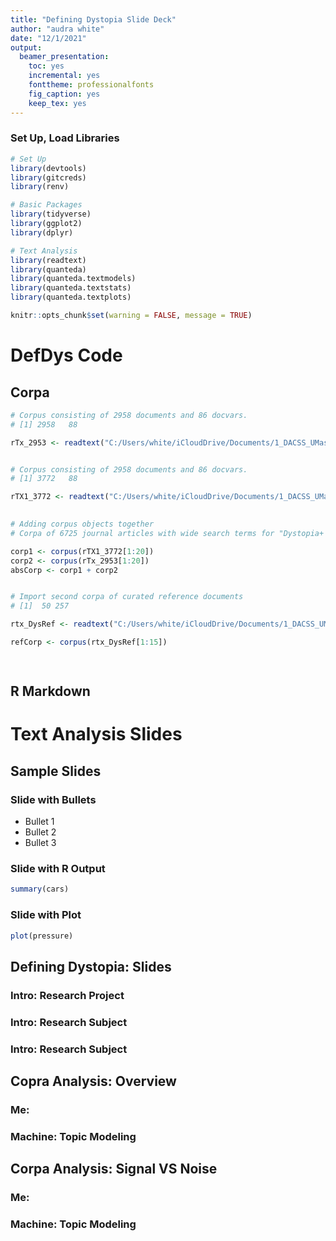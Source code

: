 ```yaml
---
title: "Defining Dystopia Slide Deck"
author: "audra white"
date: "12/1/2021"
output: 
  beamer_presentation: 
    toc: yes
    incremental: yes
    fonttheme: professionalfonts
    fig_caption: yes
    keep_tex: yes
---
```

### Set Up, Load Libraries
```r

# Set Up
library(devtools)
library(gitcreds)
library(renv)

# Basic Packages
library(tidyverse)
library(ggplot2)
library(dplyr)

# Text Analysis
library(readtext) 
library(quanteda)
library(quanteda.textmodels)
library(quanteda.textstats)
library(quanteda.textplots)

knitr::opts_chunk$set(warning = FALSE, message = TRUE)

```

# DefDys Code
## Corpa
```r
# Corpus consisting of 2958 documents and 86 docvars.
# [1] 2958   88

rTx_2953 <- readtext("C:/Users/white/iCloudDrive/Documents/1_DACSS_UMassAmherst/DACSS_FL21/DACSS_602_DefiningDystopia/602_DefDys_RProj/CLEANED-DefDys_Ebsco_Nov11_2953.csv")


# Corpus consisting of 2958 documents and 86 docvars.
# [1] 3772   88

rTX1_3772 <- readtext("C:/Users/white/iCloudDrive/Documents/1_DACSS_UMassAmherst/DACSS_FL21/DACSS_602_DefiningDystopia/602_DefDys_RProj/DefDys_Ebsco_Nov11_3772.csv")
  

# Adding corpus objects together
# Corpa of 6725 journal articles with wide search terms for "Dystopia+ and Utopia+"

corp1 <- corpus(rTX1_3772[1:20])
corp2 <- corpus(rTx_2953[1:20])
absCorp <- corp1 + corp2


# Import second corpa of curated reference documents 
# [1]  50 257

rtx_DysRef <- readtext("C:/Users/white/iCloudDrive/Documents/1_DACSS_UMassAmherst/DACSS_FL21/DACSS_602_DefiningDystopia/602_Dystopia_Data/DefDys_Zotero/DefDys_Ref_Dec2csv.csv")

refCorp <- corpus(rtx_DysRef[1:15])

 
```

## R Markdown



# Text Analysis Slides

## Sample Slides
### Slide with Bullets

- Bullet 1
- Bullet 2
- Bullet 3



### Slide with R Output

```r
summary(cars)
```



### Slide with Plot

```r
plot(pressure)
```


## Defining Dystopia: Slides

### Intro: Research Project
### Intro: Research Subject
### Intro: Research Subject

## Copra Analysis: Overview
### Me: 
### Machine: Topic Modeling

## Corpa Analysis: Signal VS Noise
### Me: 
### Machine: Topic Modeling
